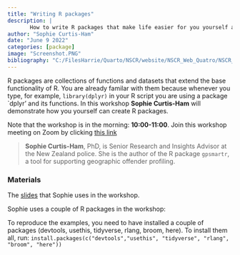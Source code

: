 ```yaml
---
title: "Writing R packages"
description: |
       How to write R packages that make life easier for you yourself and for others
author: "Sophie Curtis-Ham"
date: "June 9 2022"
categories: [package]
image: "Screenshot.PNG"
bibliography: "C:/FilesHarrie/Quarto/NSCR/website/NSCR_Web_Quatro/NSCR_Blog_Quarto/references/references.bib"
---
```


R packages are collections of functions and datasets that extend the base functionality of R. You are already familar with them because whenever you type, for example, `library(dplyr)` in your R script you are using a package \`dplyr' and its functions. In this workshop **Sophie Curtis-Ham** will demonstrate how you yourself can create R packages.

Note that the workshop is in the morning: **10:00-11:00**. Join this workshop meeting on Zoom by clicking [this link](https://us02web.zoom.us/j/83201028780?pwd=bVV6dnlWZFdmYUFINElBczhYZGlJQT09)

> **Sophie Curtis-Ham**, PhD, is Senior Research and Insights Advisor at the New Zealand police. She is the author of the R package `gpsmartr`, a tool for supporting geographic offender profiling.

### Materials

The [slides](NSCR%20workshop%20R%20packages%2020220609.pdf) that Sophie uses in the workshop.

Sophie uses a couple of R packages in the workshop:

To reproduce the examples, you need to have installed a couple of packages (devtools, usethis, tidyverse, rlang, broom, here). To install them all, run: `install.packages(c("devtools","usethis", "tidyverse", "rlang", "broom", "here"))`
